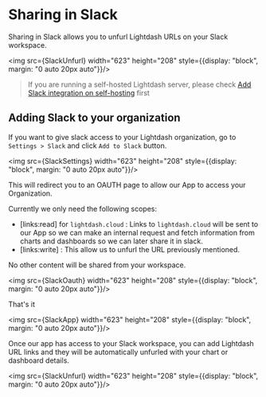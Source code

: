 
# Sharing in Slack

Sharing in Slack allows you to unfurl Lightdash URLs on your Slack workspace.

<img src={SlackUnfurl} width="623" height="208" style={{display: "block", margin: "0 auto 20px auto"}}/>

> If you are running a self-hosted Lightdash server, please check [Add Slack integration on self-hosting](https://docs.lightdash.com/guides/enable-slack-selfhost) first

## Adding Slack to your organization

If you want to give slack access to your Lightdash organization, go to `Settings > Slack` and click `Add to Slack` button. 

<img src={SlackSettings} width="623" height="208" style={{display: "block", margin: "0 auto 20px auto"}}/>

This will redirect you to an OAUTH page to allow our App to access your Organization. 

Currently we only need the following scopes: 

- [links:read] for `lightdash.cloud` : Links to `lightdash.cloud` will be sent to our App 
so we can make an internal request and fetch information from charts and dashboards so we can later share it in slack.
- [links:write] : This allow us to unfurl the URL previously mentioned. 

No other content will be shared from your workspace. 

<img src={SlackOauth} width="623" height="208" style={{display: "block", margin: "0 auto 20px auto"}}/>

That's it 

<img src={SlackApp} width="623" height="208" style={{display: "block", margin: "0 auto 20px auto"}}/>


Once our app has access to your Slack workspace, you can add Lightdash URL links and they will be 
automatically unfurled with your chart or dashboard details.

<img src={SlackUnfurl} width="623" height="208" style={{display: "block", margin: "0 auto 20px auto"}}/>
